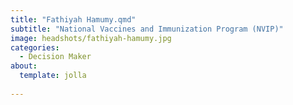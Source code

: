 ```yaml
---
title: "Fathiyah Hamumy.qmd"
subtitle: "National Vaccines and Immunization Program (NVIP)"
image: headshots/fathiyah-hamumy.jpg
categories:
  - Decision Maker
about:
  template: jolla
  
---
```


